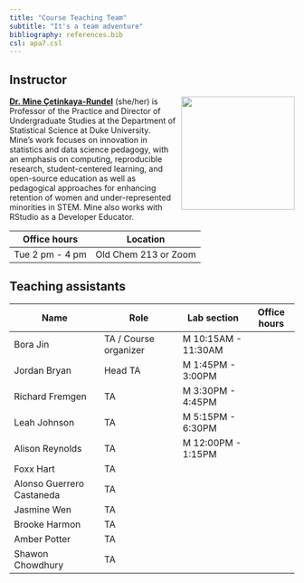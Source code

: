 ```yaml
---
title: "Course Teaching Team"
subtitle: "It's a team adventure"
bibliography: references.bib
csl: apa7.csl
---
```



## Instructor

![](images/team/mine.png){style="float:right;padding: 0 0 0 10px;"
fig-alt="Headshot of Dr. Mine Çetinkaya-Rundel" width="200"}

[**Dr. Mine Çetinkaya-Rundel**](http://mine-cr.com/) (she/her) is
Professor of the Practice and Director of Undergraduate Studies at the
Department of Statistical Science at Duke University. Mine's work
focuses on innovation in statistics and data science pedagogy, with an
emphasis on computing, reproducible research, student-centered learning,
and open-source education as well as pedagogical approaches for
enhancing retention of women and under-represented minorities in STEM.
Mine also works with RStudio as a Developer Educator.

| Office hours    | Location             |
|-----------------|----------------------|
| Tue 2 pm - 4 pm | Old Chem 213 or Zoom |

## Teaching assistants

| Name                      | Role                  | Lab section         | Office hours |
|---------------------------|-----------------------|---------------------|--------------|
| Bora Jin                  | TA / Course organizer | M 10:15AM - 11:30AM |              |
| Jordan Bryan              | Head TA               | M 1:45PM - 3:00PM   |              |
| Richard Fremgen           | TA                    | M 3:30PM - 4:45PM   |              |
| Leah Johnson              | TA                    | M 5:15PM - 6:30PM   |              |
| Alison Reynolds           | TA                    | M 12:00PM - 1:15PM  |              |
| Foxx Hart                 | TA                    |                     |              |
| Alonso Guerrero Castaneda | TA                    |                     |              |
| Jasmine Wen               | TA                    |                     |              |
| Brooke Harmon             | TA                    |                     |              |
| Amber Potter              | TA                    |                     |              |
| Shawon Chowdhury          | TA                    |                     |              |
